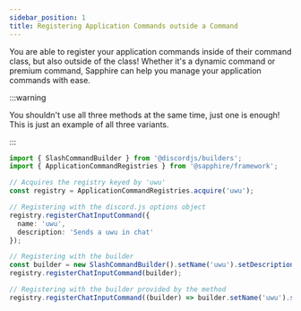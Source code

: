 ```yaml
---
sidebar_position: 1
title: Registering Application Commands outside a Command
---
```


You are able to register your application commands inside of their command class, but also outside of the class! Whether
it's a dynamic command or premium command, Sapphire can help you manage your application commands with ease.

:::warning

You shouldn't use all three methods at the same time, just one is enough! This is just an example of all three variants.

:::

```typescript ts2esm2cjs
import { SlashCommandBuilder } from '@discordjs/builders';
import { ApplicationCommandRegistries } from '@sapphire/framework';

// Acquires the registry keyed by 'uwu'
const registry = ApplicationCommandRegistries.acquire('uwu');

// Registering with the discord.js options object
registry.registerChatInputCommand({
  name: 'uwu',
  description: 'Sends a uwu in chat'
});

// Registering with the builder
const builder = new SlashCommandBuilder().setName('uwu').setDescription('Sends a uwu in chat');
registry.registerChatInputCommand(builder);

// Registering with the builder provided by the method
registry.registerChatInputCommand((builder) => builder.setName('uwu').setDescription('Sends a uwu in chat'));
```
